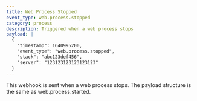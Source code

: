 ```yaml
---
title: Web Process Stopped
event_type: web.process.stopped
category: process
description: Triggered when a web process stops
payload: |
  {
    "timestamp": 1640995200,
    "event_type": "web.process.stopped",
    "stack": "abc123def456",
    "server": "123123123123123123"
  }
---
```


This webhook is sent when a web process stops. The payload structure is the same as web.process.started.